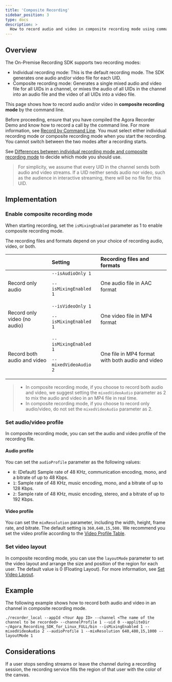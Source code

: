 ```yaml
---
title: 'Composite Recording'
sidebar_position: 3
type: docs
description: >
  How to record audio and video in composite recording mode using command line. 
---
```


## Overview

The On-Premise Recording SDK supports two recording modes:

- Individual recording mode: This is the default recording mode. The SDK generates one audio and/or video file for each UID. 
- Composite recording mode: Generates a single mixed audio and video file for all UIDs in a channel, or mixes the audio of all UIDs in the channel into an audio file and the video of all UIDs into a video file.

This page shows how to record audio and/or video in **composite recording mode** by the command line.

Before proceeding, ensure that you have compiled the Agora Recorder Demo and know how to record a call by the command line. For more information, see [Record by Command Line](../get-started/record-cmd). You must select either individual recording mode or composite recording mode when you start the recording. You cannot switch between the two modes after a recording starts. 

See [Differences between individual recording mode and composite recording mode](https://docs.agora.io/en/help/integration-issues/recording_mode) to decide which mode you should use.

> For simplicity, we assume that every UID in the channel sends both audio and video streams. If a UID neither sends audio nor video, such as the audience in interactive streaming, there will be no file for this UID.

## Implementation

### Enable composite recording mode

When starting recording, set the `isMixingEnabled` parameter as 1 to enable composite recording mode. 

The recording files and formats depend on your choice of recording audio, video, or both.

|                              | Setting                                   | Recording files and formats                      |
| :--------------------------- | :---------------------------------------- | :----------------------------------------------- |
| Record only audio            | `--isAudioOnly 1`<p> `--isMixingEnabled 1`</p>     | One audio file in AAC format                     |
| Record only video (no audio) | `--isVideoOnly 1` <p>`--isMixingEnabled 1`</p>     | One video file in MP4 format                     |
| Record both audio and video  | `--isMixingEnabled 1` <p>`--mixedVideoAudio 2`</p> | One file in MP4 format with both audio and video |

> - In composite recording mode, if you choose to record both audio and video, we suggest setting the  `mixedVideoAudio` parameter as 2 to mix the audio and video in an MP4 file in real time.
> - In composite recording mode, if you choose to record only audio/video, do not set the  `mixedVideoAudio` parameter as 2. 

### Set audio/video profile

In composite recording mode, you can set the audio and video profile of the recording file.

#### Audio profile

You can set the `audioProfile` parameter as the following values:

- `0`: (Default) Sample rate of 48 KHz, communication encoding, mono, and a bitrate of up to 48 Kbps.
- `1`: Sample rate of 48 KHz, music encoding, mono, and a bitrate of up to 128 Kbps.
- `2`: Sample rate of 48 KHz, music encoding, stereo, and a bitrate of up to 192 Kbps.

#### Video profile

You can set the `mixResolution` parameter, including the width, height, frame rate, and bitrate. The default setting is `360,640,15,500.` We recommend you set the video profile according to the [Video Profile Table](../reference/video-profile#video-profile-table).

### Set video layout

In composite recording mode, you can use the `layoutMode` parameter to set the video layout and arrange the size and position of the region for each user. The default value is 0 (Floating Layout). For more information, see [Set Video Layout](../develop/layout).

## Example

The following example shows how to record both audio and video in an <Vpd k="STREAM" /> channel in composite recording mode. 

```
./recorder_local --appId <Your App ID> --channel <The name of the channel to be recorded> --channelProfile 1 --uid 0 --appliteDir ~/Agora_Recording_SDK_for_Linux_FULL/bin --isMixingEnabled 1 --mixedVideoAudio 2 --audioProfile 1 --mixResolution 640,480,15,1000 --layoutMode 1
```

## Considerations

If a user stops sending streams or leave the channel during a recording session, the recording service fills the region of that user with the color of the canvas.